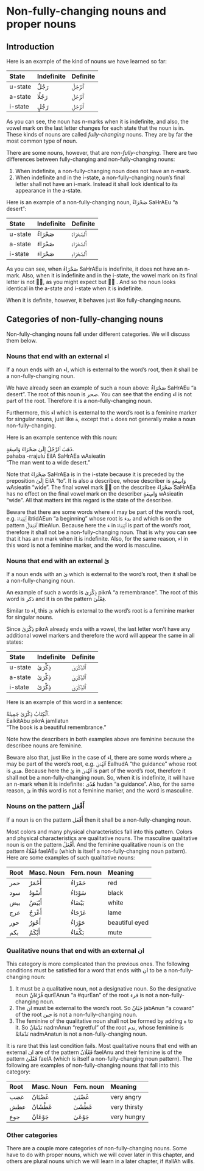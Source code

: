 # Non-fully-changing nouns and proper nouns

## Introduction

Here is an example of the kind of nouns we have learned so far:

State  | Indefinite | Definite
:------|:-----------|:---------
u-state| [رَجُلٌ]{.ar} | [ٱَلرَّجُلُ]{.ar}
a-state| [رَجُلًا]{.ar}| [ٱَلرَّجُلَ]{.ar}
i-state| [رَجُلٍ]{.ar} | [ٱَلرَّجُلِ]{.ar}

As you can see, the noun has [n]{.trn}-marks when it is indefinite, and also, the vowel mark on the last letter changes for each state that the noun is in. These kinds of nouns are called _fully-changing_ nouns. They are by far the most common type of noun.

There are some nouns, however, that are _non-fully-changing_. There are two differences between fully-changing and non-fully-changing nouns:

1. When indefinite, a non-fully-changing noun does not have an [n]{.trn}-mark.
2. When indefinite and in the i-state, a non-fully-changing noun's final letter shall not have an [i]{.trn}-mark. Instead it shall look identical to its appearance in the a-state.

Here is an example of a non-fully-changing noun, [صَحْرَاءُ]{.ar} [SaHrAEu]{.trn} "a desert":

State  | Indefinite | Definite
:------|:-----------|:---------
u-state| [صَحْرَاءُ]{.ar} | [ٱَلصَّحْرَاءُ]{.ar}
a-state| [صَحْرَاءَ]{.ar} | [ٱَلصَّحْرَاءَ]{.ar}
i-state| [صَحْرَاءَ]{.ar} | [ٱَلصَّحْرَاءِ]{.ar}

As you can see, when [صَحْرَاءُ]{.ar} [SaHrAEu]{.trn} is indefinite, it does not have an [n]{.trn}-mark. Also, when it is indefinite and in the i-state, the vowel mark on its final letter is not [◌ِ]{.ar}, as you might expect but [◌َ]{.ar} . And so the noun looks identical in the a-state and i-state when it is indefinite.

When it is definite, however, it behaves just like fully-changing nouns.

## Categories of non-fully-changing nouns

Non-fully-changing nouns fall under different categories. We will discuss them below.

### Nouns that end with an external [اء]{.ar}

If a noun ends with an [اء]{.ar}, which is external to the word's root, then it shall be a non-fully-changing noun.

We have already seen an example of such a noun above: [صَحْرَاءُ]{.ar} [SaHrAEu]{.trn} "a desert". The root of this noun is [صحر]{.arroot}. You can see that the ending [اء]{.ar} is not part of the root. Therefore it is a non-fully-changing noun.

Furthermore, this [اء]{.ar} which is external to the word's root is a feminine marker for singular nouns, just like [ة]{.ar}, except that [ة]{.ar} does not generally make a noun non-fully-changing.

Here is an example sentence with this noun:

[ذَهَبَ ٱلرَّجُلُ إِلَىٰ صَحْرَاءَ وَاسِعَةٍ.]{.ar}  
[pahaba -rrajulu EilA SaHrAEa wAsieatin]{.trn}  
"The man went to a wide desert."

Note that [صَحْرَاءَ]{.ar} [SaHrAEa]{.trn} is  in the i-state because it is preceded by the preposition [إِلَىٰ]{.ar} [EilA]{.trn} "to". It is also a describee, whose describer is [وَاسِعَةٍ]{.ar} [wAsieatin]{.trn} "wide". The final vowel mark [◌َ]{.ar} on the describee [صَحْرَاءَ]{.ar} [SaHrAEa]{.trn} has no effect on the final vowel mark on the describer [وَاسِعَةٍ]{.ar} [wAsieatin]{.trn} "wide". All that matters int this regard is the state of the describee. 

Beware that there are some words where [اء]{.ar} may be part of the word's root, e.g. [ٱِبْتِدَاءٌ]{.ar} [ibtidAEun]{.trn} "a beginning" whose root is [بدء]{.arroot} and which is on the pattern [ٱِفْتِعَالٌ]{.ar} [iftieAlun]{.trn}. Because here the [ء]{.ar} in [ٱبْتِدَاءٌ]{.ar} is part of the word's root, therefore it shall not be a non-fully-changing noun. That is why you can see that it has an [n]{.trn} mark when it is indefinite. Also, for the same reason, [اء]{.ar} in this word is not a feminine marker, and the word is masculine.

### Nouns that end with an external [ىٰ]{.ar}

If a noun ends with an [ىٰ]{.ar} which is external to the word's root, then it shall be a non-fully-changing noun.

An example of such a words is [ذِكْرَىٰ]{.ar} [pikrA]{.trn} "a remembrance". The root of this word is [ذكر]{.arroot} and it is on the pattern [فِعْلَىٰ]{.ar}.

Similar to [اء]{.ar}, this [ىٰ]{.ar} which is external to the word's root is a feminine marker for singular nouns.

Since [ذِكْرَىٰ]{.ar} [pikrA]{.trn} already ends with a vowel, the last letter won't have any additional vowel markers and therefore the word will appear the same in all states:

  State  | Indefinite | Definite
  :------|:-----------|:---------
  u-state| [ذِكْرَىٰ]{.ar} | [ٱَلذِّكْرَىٰ]{.ar}
  a-state| [ذِكْرَىٰ]{.ar} | [ٱَلذِّكْرَىٰ]{.ar}
  i-state| [ذِكْرَىٰ]{.ar} | [ٱَلذِّكْرَىٰ]{.ar}

Here is an example of this word in a sentence:

[ٱَلْكِتَابُ ذِكْرَىٰ جَمِيلةٌ.]{.ar}  
[EalkitAbu pikrA jamIlatun]{.trn}  
"The book is a beautiful remembrance."

Note how the describers in both examples above are feminine because the describee nouns are feminine.

Beware also that, just like in the case of [اء]{.ar}, there are some words where [ىٰ]{.ar} may be part of the word's root, e.g. [ٱَلْهُدَىٰ]{.ar} [EalhudA]{.trn} "the guidance" whose root is [هدي]{.arroot}. Because here the [ىٰ]{.ar} in [ٱلْهُدَىٰ]{.ar} is part of the word's root, therefore it shall not be a non-fully-changing noun. So, when it is indefinite, it will have an [n]{.trn}-mark when it is indefinite: [هُدًى]{.ar} [hudan]{.trn} "a guidance". Also, for the same reason, [ىٰ]{.ar} in this word is not a feminine marker, and the word is masculine.

### Nouns on the pattern [أَفْعَل]{.ar}

If a noun is on the pattern [أَفْعَل]{.ar} then it shall be a non-fully-changing noun. 

Most colors and many physical characteristics fall into this pattern. Colors and physical characteristics are qualitative nouns. The masculine qualitative noun is on the pattern [أَفْعَلُ]{.ar}. And the feminine qualitative noun is on the pattern [فَعْلَاءُ]{.ar} [faelAEu]{.trn} (which is itself a non-fully-changing noun pattern). Here are some examples of such qualitative nouns:

Root | Masc. Noun | Fem. noun | Meaning
:----|:-----------|:-------------|:------------
[حمر]{.arroot} | [أَحْمَرُ]{.ar}  | [حَمْرَاءُ]{.ar}  | red
[سود]{.arroot} | [أَسْوَدُ]{.ar}  | [سَوْدَاءُ]{.ar}  | black
[بيض]{.arroot} | [أَبْيَضُ]{.ar}  | [بَيْضَاءُ]{.ar}  | white
[عرج]{.arroot} | [أَعْرَجُ]{.ar}  | [عَرْجَاءُ]{.ar}  | lame
[حور]{.arroot} | [أَحْوَرُ]{.ar}  | [حَوْرَاءُ]{.ar}  | beautiful eyed
[بكم]{.arroot} | [أَبْكَمُ]{.ar}  | [بَكْمَاءُ]{.ar}  | mute

### Qualitative nouns that end with an external [ان]{.ar}

This category is more complicated than the previous ones. The following conditions must be satisfied for a word that ends with [ان]{.ar} to be a non-fully-changing noun:

1. It must be a qualitative noun, not a designative noun. So the designative noun [قُرْءَانٌ]{.ar} [qurEAnun]{.trn} "a [#qurEan]{.trn2}" of the root [قرء]{.arroot} is not a non-fully-changing noun.
2. The [ان]{.ar} must be external to the word's root. So [جَبَانٌ]{.ar} [jabAnun]{.trn} "a coward" of the root [جبن]{.arroot} is not a non-fully-changing noun.
3. The feminine of the qualitative noun shall not be formed by adding [ة]{.ar} to it. So [نَدْمَانٌ]{.ar} [nadmAnun]{.trn} "regretful" of the root [ندم]{.arroot}, whose feminine is [نَدْمَانَةٌ]{.ar} [nadmAnatun]{.trn} is not a non-fully-changing noun.

It is rare that this last condition fails. Most qualitative nouns that end with an external [ان]{.ar} are of the pattern [فَعْلَانُ]{.ar} [faelAnu]{.trn} and their feminine is of the pattern [فَعْلَىٰ]{.ar} [faelA]{.trn} (which is itself a non-fully-changing noun pattern). The following are examples of non-fully-changing nouns that fall into this category:

Root | Masc. Noun | Fem. noun | Meaning
:----|:-----------|:-------------|:------------
[غضب]{.arroot} | [غَضْبَانُ]{.ar} | [غَضْبَىٰ]{.ar}   | very angry
[عطش]{.arroot} | [عَطْشَانُ]{.ar} | [عَطْشَىٰ]{.ar}   | very thirsty
[جوع]{.arroot} | [جَوْعَانُ]{.ar} | [جَوْعَىٰ]{.ar}   | very hungry

### Other categories

There are a couple more categories of non-fully-changing nouns. Some have to do with proper nouns, which we will cover later in this chapter, and others are plural nouns which we will learn in a later chapter, if [#allAh]{.trn2} wills.

